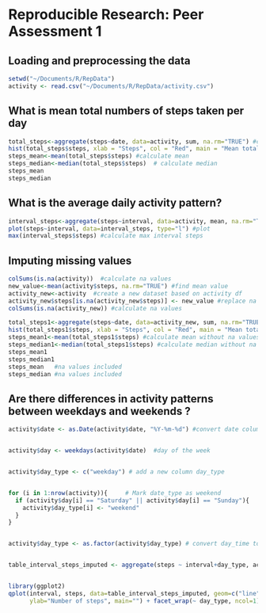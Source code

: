Reproducible Research: Peer Assessment 1
========================================================

## Loading and preprocessing the data

```r
setwd("~/Documents/R/RepData")
activity <- read.csv("~/Documents/R/RepData/activity.csv")
```


## What is  mean total numbers of steps taken per day

```r
total_steps<-aggregate(steps~date, data=activity, sum, na.rm="TRUE") #calculate total steps
hist(total_steps$steps, xlab = "Steps", col = "Red", main = "Mean total numbers of steps taken per day") # plot
steps_mean<-mean(total_steps$steps) #calculate mean
steps_median<-median(total_steps$steps)  # calculate median
steps_mean
steps_median
```

## What is the average daily activity pattern?
```r
interval_steps<-aggregate(steps~interval, data=activity, mean, na.rm="TRUE") #calculate interval steps
plot(steps~interval, data=interval_steps, type="l") #plot
max(interval_steps$steps) #calculate max interval steps

```

## Imputing missing values

```r
colSums(is.na(activity))  #calculate na values
new_value<-mean(activity$steps, na.rm="TRUE") #find mean value 
activity_new<-activity  #create a new dataset based on activity df
activity_new$steps[is.na(activity_new$steps)] <- new_value #replace na values with mean value
colSums(is.na(activity_new)) #calculate na values

total_steps1<-aggregate(steps~date, data=activity_new, sum, na.rm="TRUE") #calculate total steps without na values
hist(total_steps1$steps, xlab = "Steps", col = "Red", main = "Mean total numbers of steps taken per day") #plot
steps_mean1<-mean(total_steps1$steps) #calculate mean without na values
steps_median1<-median(total_steps1$steps) #calculate median without na values
steps_mean1 
steps_median1
steps_mean   #na values included
steps_median #na values included

```


## Are there differences in activity patterns between weekdays and weekends ?

```r

activity$date <- as.Date(activity$date, "%Y-%m-%d") #convert date column


activity$day <- weekdays(activity$date)  #day of the week


activity$day_type <- c("weekday") # add a new column day_type


for (i in 1:nrow(activity)){     # Mark date_type as weekend
  if (activity$day[i] == "Saturday" || activity$day[i] == "Sunday"){
    activity$day_type[i] <- "weekend"
  }
}


activity$day_type <- as.factor(activity$day_type) # convert day_time to factor


table_interval_steps_imputed <- aggregate(steps ~ interval+day_type, activity, mean) # calculate average number of steps in an interval 


library(ggplot2)  
qplot(interval, steps, data=table_interval_steps_imputed, geom=c("line"), xlab="Interval", 
      ylab="Number of steps", main="") + facet_wrap(~ day_type, ncol=1) #plot 

```



